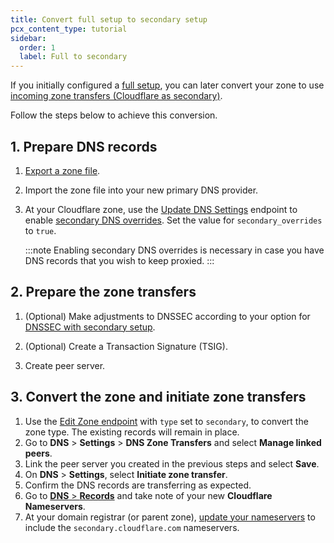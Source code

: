 ```yaml
---
title: Convert full setup to secondary setup
pcx_content_type: tutorial
sidebar:
  order: 1
  label: Full to secondary
---
```



If you initially configured a [full setup](/dns/zone-setups/full-setup/), you can later convert your zone to use [incoming zone transfers (Cloudflare as secondary)](/dns/zone-setups/zone-transfers/cloudflare-as-secondary/setup/).

Follow the steps below to achieve this conversion.

## 1. Prepare DNS records

1. [Export a zone file](/dns/manage-dns-records/how-to/import-and-export/#export-records).
2. Import the zone file into your new primary DNS provider.
3. At your Cloudflare zone, use the [Update DNS Settings](/api/operations/dns-settings-for-a-zone-update-dns-settings) endpoint to enable [secondary DNS overrides](/dns/zone-setups/zone-transfers/cloudflare-as-secondary/proxy-traffic/). Set the value for `secondary_overrides` to `true`.

    :::note
    Enabling secondary DNS overrides is necessary in case you have DNS records that you wish to keep <GlossaryTooltip term="proxy status" link="/dns/manage-dns-records/reference/proxied-dns-records/">proxied</GlossaryTooltip>.
    :::

## 2. Prepare the zone transfers

1. (Optional) Make adjustments to DNSSEC according to your option for [DNSSEC with secondary setup](/dns/zone-setups/zone-transfers/cloudflare-as-secondary/dnssec-for-secondary/).
2. (Optional) Create a Transaction Signature (TSIG).

    <Render file="tsig-definition" />

    <Tabs syncKey="dashPlusAPI"> <TabItem label="Dashboard">

    <Render file="tsig-create-dash" />

    </TabItem> <TabItem label="API">

    <Render file="tsig-create-api" />

    </TabItem> </Tabs>

3. Create peer server.

    <Render file="create-peer-server" />

## 3. Convert the zone and initiate zone transfers

1. Use the [Edit Zone endpoint](/api/operations/zones-0-patch) with `type` set to `secondary`, to convert the zone type. The existing records will remain in place.
2. Go to **DNS** > **Settings** > **DNS Zone Transfers** and select **Manage linked peers**.
3. Link the peer server you created in the previous steps and select **Save**.
4. On  **DNS** > **Settings**, select **Initiate zone transfer**.
5. Confirm the DNS records are transferring as expected.
6. Go to [**DNS** > **Records**](https://dash.cloudflare.com/?to=/:account/:zone/dns/records) and take note of your new **Cloudflare Nameservers**.
7. At your domain registrar (or parent zone), [update your nameservers](/dns/nameservers/update-nameservers/) to include the `secondary.cloudflare.com` nameservers.